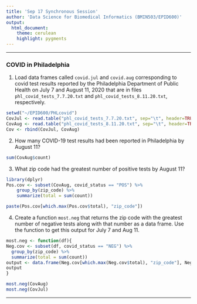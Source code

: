 ```yaml
---
title: 'Sep 17 Synchronous Session'
author: 'Data Science for Biomedical Informatics (BMIN503/EPID600)'
output: 
  html_document:
    theme: cerulean
    highlight: pygments
---
```


***

### COVID in Philadelphia

1. Load data frames called `covid.jul` and `covid.aug` corresponding to covid test results reported by the Philadelphia Department of Public Health on July 7 and August 11, 2020 that are in files `phl_covid_tests_7.7.20.txt` and `phl_covid_tests_8.11.20.txt`, respectively.

```r
setwd("~/EPID600/PHLcovid")
CovJul <- read.table("phl_covid_tests_7.7.20.txt", sep="\t", header=TRUE)
CovAug <- read.table("phl_covid_tests_8.11.20.txt", sep="\t", header=TRUE)
Cov <- rbind(CovJul, CovAug)

```

2. How many COVID-19 test results had been reported in Philadelphia by August 11? 
```r
sum(CovAug$count)

```

3. What zip code had the greatest number of positive tests by August 11?
```r
library(dplyr)
Pos.cov <- subset(CovAug, covid_status == "POS") %>%
    group_by(zip_code) %>% 
    summarize(total = sum(count))

paste(Pos.cov[which.max(Pos.cov$total), "zip_code"])
```

4. Create a function `most.neg` that returns the zip code with the greatest number of negative tests along with that number as a data frame. Use the function to get this output for July 7 and Aug 11.
```r
most.neg <- function(df){
Neg.cov <- subset(df, covid_status == "NEG") %>%
  group_by(zip_code) %>% 
  summarize(total = sum(count))  
output <- data.frame(Neg.cov[which.max(Neg.cov$total), "zip_code"], Neg.cov[which.max(Neg.cov$total), "total"])
output
}

most.neg(CovAug)
most.neg(CovJul)

```


***